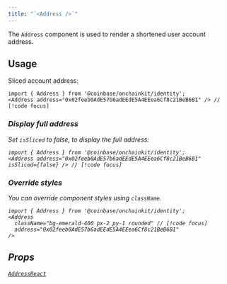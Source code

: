 ```yaml
---
title: "`<Address />`"
---
```




The `Address` component is used to render a shortened user account address.

## Usage

Sliced account address:

```tsx twoslash
import { Address } from '@coinbase/onchainkit/identity';
<Address address="0x02feeb0AdE57b6adEEdE5A4EEea6Cf8c21BeB6B1" /> // [!code focus]
```

<App>
  <Address address="0x02feeb0AdE57b6adEEdE5A4EEea6Cf8c21BeB6B1" />
</App>

### Display full address

Set `isSliced` to false, to display the full address:

```tsx twoslash
import { Address } from '@coinbase/onchainkit/identity';
<Address address="0x02feeb0AdE57b6adEEdE5A4EEea6Cf8c21BeB6B1" isSliced={false} /> // [!code focus]
```

<App>
  <Address address="0x02feeb0AdE57b6adEEdE5A4EEea6Cf8c21BeB6B1" isSliced={false}/>
</App>

### Override styles

You can override component styles using `className`.

```tsx twoslash
import { Address } from '@coinbase/onchainkit/identity';
<Address
  className="bg-emerald-400 px-2 py-1 rounded" // [!code focus]
  address="0x02feeb0AdE57b6adEEdE5A4EEea6Cf8c21BeB6B1"
/>
```

<App>
  <Address className="bg-emerald-400 px-2 py-1 rounded" address="0x02feeb0AdE57b6adEEdE5A4EEea6Cf8c21BeB6B1"/>
</App>

## Props

[`AddressReact`](/builderkits/onchainkit/identity/types#addressreact)
